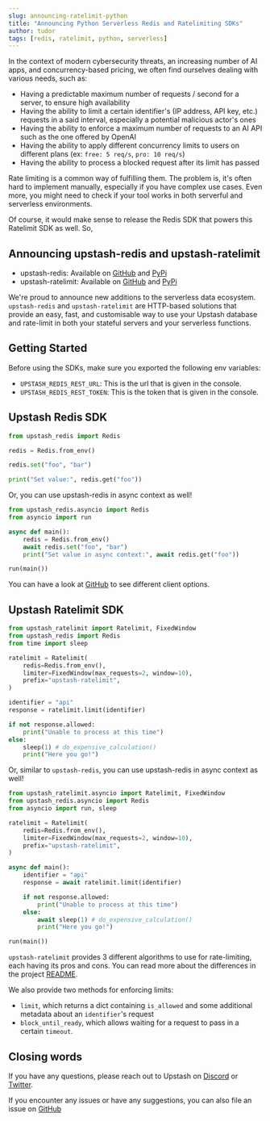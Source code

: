 ```yaml
---
slug: announcing-ratelimit-python
title: "Announcing Python Serverless Redis and Ratelimiting SDKs"
author: tudor
tags: [redis, ratelimit, python, serverless]
---
```


In the context of modern cybersecurity threats,  an increasing number of AI apps, and concurrency-based pricing, we often find ourselves dealing with various needs, such as:
- Having a predictable maximum number of requests / second for a server, to ensure high availability
- Having the ability to limit a certain identifier's (IP address, API key, etc.) requests in a said interval, especially a potential malicious actor's ones
- Having the ability to enforce a maximum number of requests to an AI API such as the one offered by OpenAI
- Having the ability to apply different concurrency limits to users on different plans (ex: `free: 5 req/s`, `pro: 10 req/s`)
- Having the ability to process a blocked request after its limit has passed

Rate limiting is a common way of fulfilling them. The problem is, it's often hard to implement manually, especially if you have complex use cases. Even more, you might need to check if your tool works in both serverful and serverless environments.

Of course, it would make sense to release the Redis SDK that powers this Ratelimit SDK as well. So,

## Announcing upstash-redis and upstash-ratelimit
- upstash-redis: Available on [GitHub](https://github.com/upstash/redis-python) and [PyPi](https://pypi.org/project/upstash-redis/)
- upstash-ratelimit: Available on [GitHub](https://github.com/upstash/ratelimit-python) and [PyPi](https://pypi.org/project/upstash-ratelimit/)

We're proud to announce new additions to the serverless data ecosystem. 
`upstash-redis` and `upstash-ratelimit` are HTTP-based solutions that provide an easy, fast, and customisable way to use your Upstash database and rate-limit in both your stateful servers and your serverless functions.


## Getting Started
Before using the SDKs, make sure you exported the following env variables:
- `UPSTASH_REDIS_REST_URL`: This is the url that is given in the console.
- `UPSTASH_REDIS_REST_TOKEN`: This is the token that is given in the console.


## Upstash Redis SDK

```python
from upstash_redis import Redis

redis = Redis.from_env()

redis.set("foo", "bar")

print("Set value:", redis.get("foo"))
```

Or, you can use upstash-redis in async context as well!

```python
from upstash_redis.asyncio import Redis
from asyncio import run

async def main():
    redis = Redis.from_env()
    await redis.set("foo", "bar")
    print("Set value in async context:", await redis.get("foo"))

run(main())
```

You can have a look at [GitHub](https://github.com/upstash/redis-python) to see different client options.

## Upstash Ratelimit SDK

```python
from upstash_ratelimit import Ratelimit, FixedWindow
from upstash_redis import Redis
from time import sleep

ratelimit = Ratelimit(
    redis=Redis.from_env(),
    limiter=FixedWindow(max_requests=2, window=10),
    prefix="upstash-ratelimit",
)

identifier = "api"
response = ratelimit.limit(identifier)

if not response.allowed:
    print("Unable to process at this time")
else:
    sleep(1) # do_expensive_calculation()
    print("Here you go!")
```

Or, similar to `upstash-redis`, you can use upstash-redis in async context as well!

```python
from upstash_ratelimit.asyncio import Ratelimit, FixedWindow
from upstash_redis.asyncio import Redis
from asyncio import run, sleep

ratelimit = Ratelimit(
    redis=Redis.from_env(),
    limiter=FixedWindow(max_requests=2, window=10),
    prefix="upstash-ratelimit",
)

async def main():
    identifier = "api"
    response = await ratelimit.limit(identifier)

    if not response.allowed:
        print("Unable to process at this time")
    else:
        await sleep(1) # do_expensive_calculation()
        print("Here you go!")

run(main())
```

`upstash-ratelimit` provides 3 different algorithms to use for rate-limiting, each having its pros and cons. You can read more about the differences in the project [README](https://github.com/upstash/ratelimit-python).

We also provide two methods for enforcing limits:
- `limit`, which returns a dict containing `is_allowed` and some additional metadata about an `identifier`'s request
- `block_until_ready`, which allows waiting for a request to pass in a certain `timeout`.

## Closing words
If you have any questions, please reach out to Upstash on [Discord](https://upstash.com/discord) or [Twitter](https://twitter.com/upstash). 

If you encounter any issues or have any suggestions, you can also file an issue on [GitHub](https://github.com/upstash/ratelimit-python)
